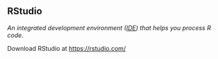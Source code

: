 ## RStudio

<dfn>An integrated development environment ([IDE](i.html#ide)) that helps you process R code.</dfn>

Download RStudio at <https://rstudio.com/>
